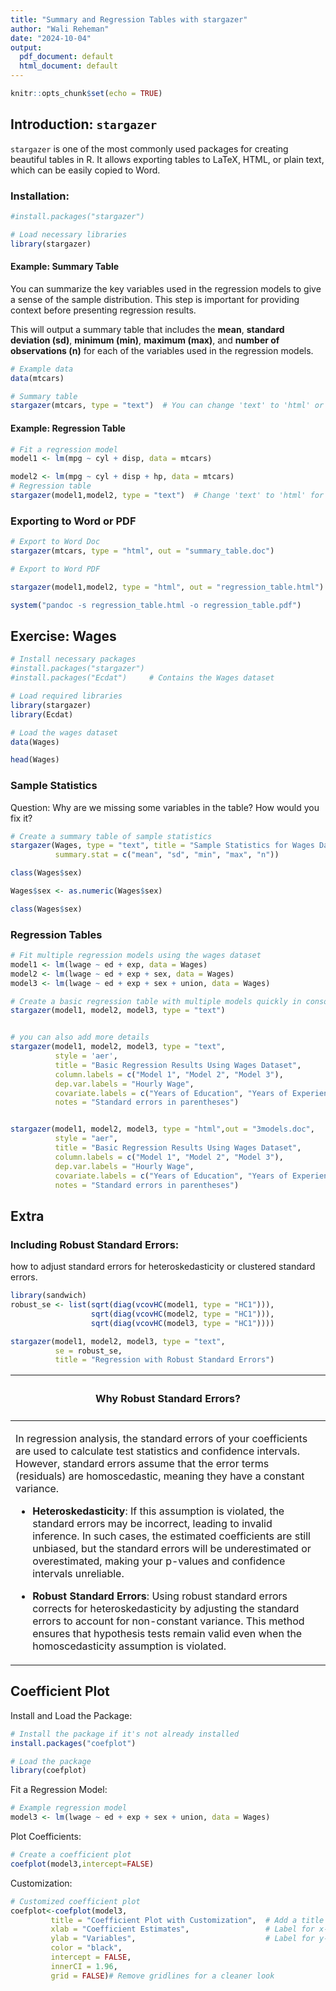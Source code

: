 ```yaml
---
title: "Summary and Regression Tables with stargazer"
author: "Wali Reheman"
date: "2024-10-04"
output:
  pdf_document: default
  html_document: default
---
```


```r
knitr::opts_chunk$set(echo = TRUE)
```

## Introduction: `stargazer`

`stargazer` is one of the most commonly used packages for creating beautiful tables in R. It allows exporting tables to LaTeX, HTML, or plain text, which can be easily copied to Word.

### Installation:

```r

#install.packages("stargazer")

# Load necessary libraries
library(stargazer)


```

#### Example: Summary Table

You can summarize the key variables used in the regression models to give a sense of the sample distribution. This step is important for providing context before presenting regression results.

This will output a summary table that includes the **mean**, **standard deviation (sd)**, **minimum (min)**, **maximum (max)**, and **number of observations (n)** for each of the variables used in the regression models.

```r
# Example data
data(mtcars)

# Summary table
stargazer(mtcars, type = "text")  # You can change 'text' to 'html' or 'latex' to suit your output needs
```

#### Example: Regression Table

```r
# Fit a regression model
model1 <- lm(mpg ~ cyl + disp, data = mtcars)

model2 <- lm(mpg ~ cyl + disp + hp, data = mtcars)
# Regression table
stargazer(model1,model2, type = "text")  # Change 'text' to 'html' for Word compatibility

```

### Exporting to Word or PDF

```r
# Export to Word Doc
stargazer(mtcars, type = "html", out = "summary_table.doc")

# Export to Word PDF

stargazer(model1,model2, type = "html", out = "regression_table.html")

system("pandoc -s regression_table.html -o regression_table.pdf")


```

## Exercise: Wages

```r
# Install necessary packages
#install.packages("stargazer")
#install.packages("Ecdat")     # Contains the Wages dataset

# Load required libraries
library(stargazer)
library(Ecdat)

# Load the wages dataset
data(Wages)

head(Wages)
```

### Sample Statistics

Question: Why are we missing some variables in the table? How would you fix it?

```r

# Create a summary table of sample statistics
stargazer(Wages, type = "text", title = "Sample Statistics for Wages Dataset",
          summary.stat = c("mean", "sd", "min", "max", "n"))

class(Wages$sex)

Wages$sex <- as.numeric(Wages$sex)

class(Wages$sex)

```

### Regression Tables

```r
# Fit multiple regression models using the wages dataset
model1 <- lm(lwage ~ ed + exp, data = Wages)
model2 <- lm(lwage ~ ed + exp + sex, data = Wages)
model3 <- lm(lwage ~ ed + exp + sex + union, data = Wages)

# Create a basic regression table with multiple models quickly in console
stargazer(model1, model2, model3, type = "text")


# you can also add more details
stargazer(model1, model2, model3, type = "text",
          style = 'aer',
          title = "Basic Regression Results Using Wages Dataset",
          column.labels = c("Model 1", "Model 2", "Model 3"),
          dep.var.labels = "Hourly Wage",
          covariate.labels = c("Years of Education", "Years of Experience", "Gender (Male = 1)", "Union Membership (Yes = 1)"),
          notes = "Standard errors in parentheses")


stargazer(model1, model2, model3, type = "html",out = "3models.doc",
          style = "aer",
          title = "Basic Regression Results Using Wages Dataset",
          column.labels = c("Model 1", "Model 2", "Model 3"),
          dep.var.labels = "Hourly Wage",
          covariate.labels = c("Years of Education", "Years of Experience", "Gender (Male = 1)", "Union Membership (Yes = 1)"),
          notes = "Standard errors in parentheses")


```

## Extra

### **Including Robust Standard Errors**:

how to adjust standard errors for heteroskedasticity or clustered standard errors.

```r

library(sandwich)
robust_se <- list(sqrt(diag(vcovHC(model1, type = "HC1"))),
                  sqrt(diag(vcovHC(model2, type = "HC1"))),
                  sqrt(diag(vcovHC(model3, type = "HC1"))))

stargazer(model1, model2, model3, type = "text", 
          se = robust_se, 
          title = "Regression with Robust Standard Errors")

```

+--------------------------------------------------------------------------------------------------------------------------------------------------------------------------------------------------------------------------------------------------------------------------------------------------------------------------+
| #### Why Robust Standard Errors?                                                                                                                                                                                                                                                                                         |
+==========================================================================================================================================================================================================================================================================================================================+
| In regression analysis, the standard errors of your coefficients are used to calculate test statistics and confidence intervals. However, standard errors assume that the error terms (residuals) are homoscedastic, meaning they have a constant variance.                                                              |
|                                                                                                                                                                                                                                                                                                                          |
| -   **Heteroskedasticity**: If this assumption is violated, the standard errors may be incorrect, leading to invalid inference. In such cases, the estimated coefficients are still unbiased, but the standard errors will be underestimated or overestimated, making your p-values and confidence intervals unreliable. |
|                                                                                                                                                                                                                                                                                                                          |
| -   **Robust Standard Errors**: Using robust standard errors corrects for heteroskedasticity by adjusting the standard errors to account for non-constant variance. This method ensures that hypothesis tests remain valid even when the homoscedasticity assumption is violated.                                        |
+--------------------------------------------------------------------------------------------------------------------------------------------------------------------------------------------------------------------------------------------------------------------------------------------------------------------------+

## Coefficient Plot

Install and Load the Package:

```r
# Install the package if it's not already installed
install.packages("coefplot")

# Load the package
library(coefplot)

```

Fit a Regression Model:

```r
# Example regression model
model3 <- lm(lwage ~ ed + exp + sex + union, data = Wages)

```

Plot Coefficients:

```r
# Create a coefficient plot
coefplot(model3,intercept=FALSE)

```

Customization:

```r
# Customized coefficient plot
coefplot<-coefplot(model3,
         title = "Coefficient Plot with Customization",  # Add a title
         xlab = "Coefficient Estimates",                 # Label for x-axis
         ylab = "Variables",                             # Label for y-axis
         color = "black",
         intercept = FALSE,
         innerCI = 1.96,
         grid = FALSE)# Remove gridlines for a cleaner look


```

